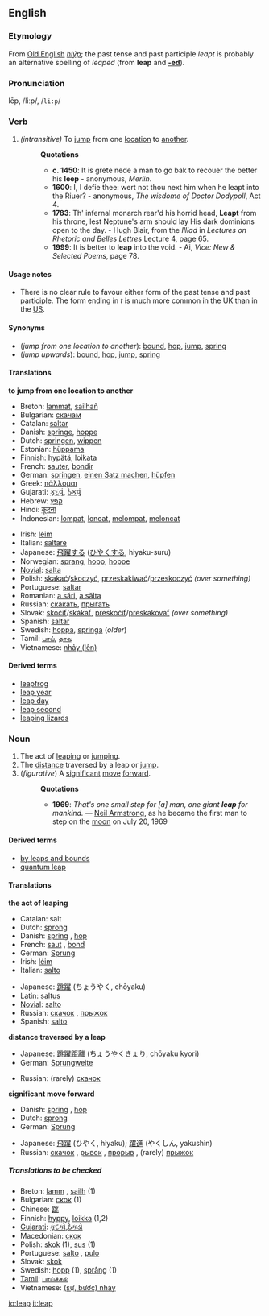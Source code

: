 ==English==
===Etymology===
From [[Old English]] ''[[hlýp]]''; the past tense and past participle ''leapt'' is probably an alternative spelling of ''leaped'' (from '''leap''' and '''[[-ed]]''').

===Pronunciation===
lēp, /liːp/, /<tt>li:p</tt>/

===Verb===
{{irregverb|'''to leap'''|'''[[leaps]]'''|'''[[leaped]] '''or''' [[leapt]]'''|'''[[leaped]] '''or''' [[leapt]]'''|'''[[leaping]]'''}}

#''(intransitive)'' To [[jump]] from one [[location]] to [[another]].
#:'''Quotations'''
#:* '''c. 1450''': It is grete nede a man to go bak to recouer the better his '''leep''' - anonymous, ''Merlin''.
#:* '''1600''': I, I defie thee: wert not thou next him when he leapt into the Riuer? - anonymous, ''The wisdome of Doctor Dodypoll'', Act 4.
#:* '''1783''': Th' infernal monarch rear'd his horrid head, '''Leapt''' from his throne, lest Neptune's arm should lay His dark dominions open to the day. - Hugh Blair, from the ''Illiad'' in ''Lectures on Rhetoric and Belles Lettres'' Lecture 4, page 65.
#:* '''1999''': It is better to '''leap''' into the void.  - Ai, ''Vice: New & Selected Poems'', page 78.

====Usage notes====
*There is no clear rule to favour either form of the past tense and past participle.  The form ending in ''t'' is much more common in the [[UK]] than in the [[US]].

====Synonyms====
*(''jump from one location to another''): [[bound]], [[hop]], [[jump]], [[spring]]
*(''jump upwards''): [[bound]], [[hop]], [[jump]], [[spring]]

====Translations====
'''to jump from one location to another'''
{{top}}
*Breton: [[lammat]], [[sailhañ]]
*Bulgarian: [[скачам]]
*Catalan: [[saltar]]
*Danish: [[springe]], [[hoppe]]
*Dutch: [[springen]], [[wippen]]
*Estonian: [[hüppama]]
*Finnish: [[hypätä]], [[loikata]]
*French: [[sauter]], [[bondir]]
*German: [[springen]], [[einen Satz machen]], [[hüpfen]]
*Greek: [[πάλλομαι]]
*Gujarati: [[કૂદવું]], [[ઠેકવું]]
*Hebrew: [[קפץ]]
*Hindi: [[कूदना]]
*Indonesian: [[lompat]], [[loncat]], [[lompat|melompat]], [[loncat|meloncat]]
{{mid}}
*Irish: [[léim]]
*Italian: [[saltare]]
*Japanese: [[飛躍]]する ([[ひやく]]する, hiyaku-suru)
*Norwegian: [[sprang]], [[hopp]], [[hoppe]]
*[[Novial]]: [[salta]]
*Polish: [[skakać]]/[[skoczyć]], [[przeskakiwać]]/[[przeskoczyć]] ''(over something)''
*Portuguese: [[saltar]]
*Romanian: [[a sări]], [[a sălta]]
*Russian: [[скакать]], [[прыгать]]
*Slovak: [[skočiť]]/[[skákať]], [[preskočiť]]/[[preskakovať]] ''(over something)''
*Spanish: [[saltar]]
*Swedish: [[hoppa]], [[springa]] (''older'')
*Tamil: [[பாய்]], [[தாவு]]
*Vietnamese: [[nhảy|nhảy (lên)]]
{{bottom}}

====Derived terms====
*[[leapfrog]]
*[[leap year]]
*[[leap day]]
*[[leap second]]
*[[leaping lizards]]

===Noun===
{{sb|leap|leaps}}

#The act of [[leaping]] or [[jumping]].
#The [[distance]] traversed by a leap or [[jump]].
#(''figurative'') A [[significant]] [[move]] [[forward]].
#:'''Quotations'''
#:*'''1969''': ''That's one small step for [a] man, one giant '''leap''' for mankind.'' &mdash; [[w:Neil Armstrong|Neil Armstrong]], as he became the first man to step on the [[moon]] on July 20, 1969

====Derived terms====
*[[by leaps and bounds]]
*[[quantum leap]]

====Translations====
'''the act of leaping'''
{{top}}
*Catalan: salt
*Dutch: [[sprong]] {{m}}
*Danish: [[spring]] {{n}}, [[hop]] {{n}}
*French: [[saut]] {{m}}, [[bond#French|bond]] {{m}}
*German: [[Sprung]] {{m}}
*Irish: [[léim]] {{f2}}
*Italian: [[salto#Spanish|salto]] {{m}}
{{mid}}
*Japanese: [[跳躍]] (ちょうやく, chōyaku)
*Latin: [[saltus]] {{m}}
*[[Novial]]: [[salto]]
*Russian: [[скачок]] {{m}}, [[прыжок]] {{m}}
*Spanish: [[salto#Spanish|salto]] {{m}}
{{bottom}}

'''distance traversed by a leap'''
{{top}}
*Japanese: [[跳躍距離]] (ちょうやくきょり, chōyaku kyori)
*German: [[Sprungweite]] {{f}}
{{mid}}
*Russian: (rarely) [[скачок]] {{m}}
{{bottom}}

'''significant move forward'''
{{top}}
*Danish: [[spring]] {{n}}, [[hop]] {{n}}
*Dutch: [[sprong]] {{m}}
*German: [[Sprung]] {{m}}
{{mid}}
*Japanese: [[飛躍]] (ひやく, hiyaku); [[躍進]] (やくしん, yakushin)
*Russian: [[скачок]] {{m}}, [[рывок]] {{m}}, [[прорыв]] {{m}}, (rarely) [[прыжок]] {{m}}
{{bottom}}

=====Translations to be checked=====
<!--Remove this section once all of the translations below have been moved into the tables above.-->
{{checktrans}}

*Breton: [[lamm]] {{m}}, [[sailh]] {{m}} (1)
*Bulgarian: [[скок]] {{m}} (1)
*Chinese: [[跳]]
*Finnish: [[hyppy]], [[loikka]] (1,2)
*[[Gujarati]]: [[કૂદકો]],[[ઠેકડો]]
*Macedonian: [[скок]]
*Polish: [[skok]] {{m}} (1), [[sus#Polish|sus]] {{m}} (1)
*Portuguese: [[salto]] {{m}}, [[pulo]] {{m}}
*Slovak: [[skok]]
*Swedish: [[hopp]] {{n}} (1), [[språng]] {{n}} (1)
*[[Tamil]]: [[பாய்ச்சல்]]
*Vietnamese: [[nhảy|(sự, bước) nhảy]]

[[io:leap]]
[[it:leap]]